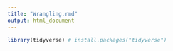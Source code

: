 ```yaml
---
title: "Wrangling.rmd"
output: html_document
---
```

```r
library(tidyverse) # install.packages("tidyverse")
```